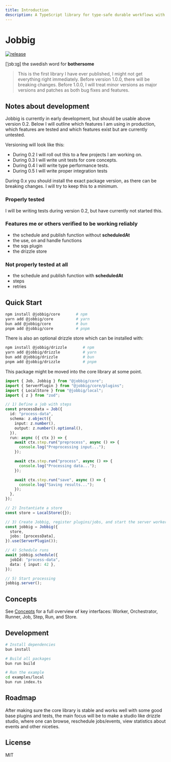 ```yaml
---
title: Introduction
description: A TypeScript library for type-safe durable workflows with pluggable storage/queue backends.
---
```


# Jobbig
[![release](https://github.com/maxscn/jobbig/actions/workflows/release.yml/badge.svg)](https://github.com/maxscn/jobbig/actions/workflows/release.yml)

\[ˈjɔbːɪɡ\] the swedish word for **bothersome**

> This is the first library I have ever published, I might not get everything right immediately. Before version 1.0.0, there will be breaking changes. Before 1.0.0, I will treat minor versions as major versions and patches as both bug fixes and features.

## Notes about development

Jobbig is currently in early development, but should be usable above version 0.2. Below I will outline which features I am using in production, which features are tested and which features exist but are currently untested. 

Versioning will look like this:

- During 0.2 I will roll out this to a few projects I am working on. 
- During 0.3 I will write unit tests for core concepts. 
- During 0.4 I will write type performance tests.
- During 0.5 I will write proper integration tests 

During 0.x you should install the exact package version, as there can be breaking changes. I will try to keep this to a minimum. 

### Properly tested

I will be writing tests during version 0.2, but have currently not started this. 

### Features me or others verified to be working reliably

- the schedule and publish function without **scheduledAt**
- the use, on and handle functions
- the sqs plugin
- the drizzle store


### Not properly tested at all

- the schedule and publish function with **scheduledAt**
- steps
- retries


## Quick Start

```bash
npm install @jobbig/core       # npm
yarn add @jobbig/core          # yarn
bun add @jobbig/core           # bun
pnpm add @jobbig/core          # pnpm
```

There is also an optional drizzle store which can be installed with: 

```bash
npm install @jobbig/drizzle       # npm
yarn add @jobbig/drizzle          # yarn
bun add @jobbig/drizzle           # bun
pnpm add @jobbig/drizzle          # pnpm
```

This package might be moved into the core library at some point.


```typescript
import { Job, Jobbig } from "@jobbig/core";
import { ServerPlugin } from "@jobbig/core/plugins";
import { LocalStore } from "@jobbig/local";
import { z } from "zod";

// 1) Define a job with steps
const processData = Job({
  id: "process-data",
  schema: z.object({
    input: z.number(),
    output: z.number().optional(),
  }),
  run: async ({ ctx }) => {
    await ctx.step.run("preprocess", async () => {
      console.log("Preprocessing input...");
    });

    await ctx.step.run("process", async () => {
      console.log("Processing data...");
    });

    await ctx.step.run("save", async () => {
      console.log("Saving results...");
    });
  },
});

// 2) Instantiate a store
const store = LocalStore({});

// 3) Create Jobbig, register plugins/jobs, and start the server worker
const jobbig = Jobbig({
  store,
  jobs: [processData],
}).use(ServerPlugin());

// 4) Schedule runs
await jobbig.schedule({
  jobId: "process-data",
  data: { input: 42 },
});

// 5) Start processing
jobbig.server();

```

## Concepts

See [Concepts](./docs/concepts) for a full overview of key interfaces: Worker, Orchestrator, Runner, Job, Step, Run, and Store.


## Development

```bash
# Install dependencies
bun install

# Build all packages
bun run build

# Run the example
cd examples/local
bun run index.ts
```

## Roadmap

After making sure the core library is stable and works well with some good base plugins and tests, the main focus will be to make a studio like drizzle studio, where one can browse, reschedule jobs/events, view statistics about events and other niceties.

## License

MIT
